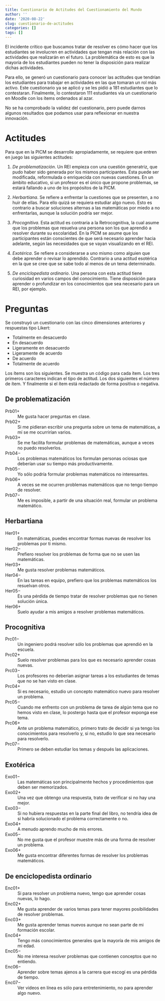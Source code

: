 ```yaml
---
title: Cuestionario de Actitudes del Cuestionamiento del Mundo
author: ''
date: '2020-08-22'
slug: cuestionario-de-actitudes
categories: []
tags: []
---
```


El incidente crítico que buscamos tratar de resolver es cómo hacer que los estudiantes se involucren en actividades que tengan más relación con las actividades que realizarán en el futuro. La problemática de esto es que la mayoría de los estudiantes pueden no tener la disposición para realizar dichas actividades.

Para ello, se generó un cuestionario para conocer las actitudes que tendrían los estudiantes para trabajar en actividades en las que tomaran un rol más activo. Este cuestionario ya se aplicó y se les pidió a 181 estudiantes que lo contestaran. Finalmente, lo contestaron 111 estudiantes vía un cuestionario en Moodle con los ítems ordenados al azar.

No se ha comprobado la validez del cuestionario, pero puede darnos algunos resultados que podamos usar para reflexionar en nuestra innovación.



# Actitudes

Para que en la PICM se desarrolle apropiadamente, se requiere que entren en juego las siguientes actitudes:

1. _De problematización_. Un REI empieza con una cuestión generatriz, que pudo haber sido generada por los mismos participantes. Ésta puede ser modificada, reformulada o enriquecida con nuevas cuestiones. En un ámbito educativo, si un profesor es el único que propone problemas, se estará fallando a uno de los propósitos de la PICM.

2. _Herbartiana_. Se refiere a enfrentar la cuestiones que se presenten, a no huir de ellas. Para ello quizá se requiera estudiar algo nuevo. Esto es contrario a buscar soluciones alternas a las matemáticas por miedo a no enfrentarlas, aunque la solución podría ser mejor.

3. _Procognitiva_. Esta actitud es contraria a la Retrocognitiva, la cual asume que los problemas que resuelva una persona son los que aprendió a resolver durante su escolaridad. En la PICM se asume que los participantes están conscientes de que será necesario aprender hacia adelante, según las necesidades que se vayan visualizando en el REI.

4. _Exotérica_. Se refiere a considerarse a uno mismo como alguien que debe aprender o revisar lo aprendido. Contrario a una actitud esotérica en la que se cree que se sabe todo al menos de un tema determinado.

5. _De enciclopedista ordinario_. Una persona con esta actitud tiene curiosidad en varios campos del conocimiento. Tiene disposición para aprender o profundizar en los conocimientos que sea necesario para un REI, por ejemplo.



# Preguntas

Se construyó un cuestionario con las cinco dimensiones anteriores y respuestas tipo Likert:

- Totalmente en desacuerdo
- En desacuerdo
- Ligeramente en desacuerdo
- Ligeramente de acuerdo
- De acuerdo
- Totalmente de acuerdo


Los ítems son los siguientes. Se muestra un código para cada ítem. Los tres primeros caracteres indican el tipo de actitud. Los dos siguientes el número de ítem. Y finalmente si el ítem está redactado de forma positiva o negativa.

## De problematización

Prb01$+$
  ~ Me gusta hacer preguntas en clase.


Prb02$+$
  ~ Si me pidieran escribir una pregunta sobre un tema de matemáticas, a mí se me ocurrirían varios.
    

Prb03$+$
  ~ Se me facilita formular problemas de matemáticas, aunque a veces no puedo resolverlos.

Prb04$-$
  ~ Los problemas matemáticos los formulan personas ociosas que deberían usar su tiempo más productivamente.


Prb05$-$
  ~ Yo sólo podría formular problemas matemáticos no interesantes.
    

Prb06$+$
  ~ A veces se me ocurren problemas matemáticos que no tengo tiempo de resolver.
    
    
Prb07$-$
  ~ Me es imposible, a partir de una situación real, formular un problema matemático.



## Herbartiana
Her01$+$
  ~ En matemáticas, puedes encontrar formas nuevas de resolver los problemas por ti mismo.


Her02$-$
  ~ Prefiero resolver los problemas de forma que no se usen las matemáticas.


Her03$+$
  ~ Me gusta resolver problemas matemáticos.


Her04$-$
  ~ En las tareas en equipo, prefiero que los problemas matemáticos los resuelvan otros.
  

Her05$-$
  ~ Es una pérdida de tiempo tratar de resolver problemas que no tienen solución única.


Her06$+$
  ~ Suelo ayudar a mis amigos a resolver problemas matemáticos.


## Procognitiva

Prc01$-$
  ~ Un ingeniero podrá resolver sólo los problemas que aprendió en la escuela.
  
Prc02$+$
  ~ Suelo resolver problemas para los que es necesario aprender cosas nuevas.
  
Prc03$-$
  ~ Los profesores no deberían asignar tareas a los estudiantes de temas que no se han visto en clase.
  

Prc04$+$
  ~ Si es necesario, estudio un concepto matemático nuevo para resolver un problema.

Prc05$-$
  ~ Cuando me enfrento con un problema de tarea de algún tema que no hemos visto en clase, lo postergo hasta que el profesor exponga ese tema.

Prc06$+$
  ~ Ante un problema matemático, primero trato de decidir si ya tengo los conocimientos para resolverlo y, si no, estudio lo que sea necesario para resolverlo.


Prc07$-$
  ~ Primero se deben estudiar los temas y después las aplicaciones.





## Exotérica

Exo01$-$
  ~ Las matemáticas son principalmente hechos y procedimientos que deben ser memorizados.

Exo02$+$
  ~ Una vez que obtengo una respuesta, trato de verificar si no hay una mejor.

Exo03$-$
  ~ Si no hubiera respuestas en la parte final del libro, no tendría idea de si habría solucionado el problema correctamente o no.

Exo04$+$
  ~ A menudo aprendo mucho de mis errores.


Exo05$-$
  ~ No me gusta que el profesor muestre más de una forma de resolver un problema.
  

Exo06$+$
  ~ Me gusta encontrar diferentes formas de resolver los problemas matemáticos.



## De enciclopedista ordinario
Enc01$+$
  ~ Si para resolver un problema nuevo, tengo que aprender cosas nuevas, lo hago.


Enc02$+$
  ~ Me gusta aprender de varios temas para tener mayores posibilidades de resolver problemas.


Enc03$+$
  ~ Me gusta aprender temas nuevos aunque no sean parte de mi formación escolar.



Enc04$+$
  ~ Tengo más conocimientos generales que la mayoría de mis amigos de mi edad.



Enc05$-$
  ~ No me interesa resolver problemas que contienen conceptos que no entiendo.



Enc06$-$
  ~ Aprender sobre temas ajenos a la carrera que escogí es una pérdida de tiempo.


Enc07$-$
  ~ Ver videos en línea es sólo para entretenimiento, no para aprender algo nuevo.

